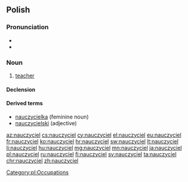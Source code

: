 ==Polish==

===Pronunciation===
* {{IPA|[nauˈt͡ʂɨt͡ɕɛl]|lang=pl}}
* {{audio|Pl-nauczyciel.ogg|Audio|lang=pl}}

===Noun===
{{pl-noun|m-pr}}

# [[teacher]]

====Declension====
{{pl-decl-noun-masc-pers|nauczycie|l|nauczyciele}}

====Derived terms====
* [[nauczycielka]] (feminine noun)
* [[nauczycielski]] (adjective)

[[Category:pl:Occupations]]

[[az:nauczyciel]]
[[cs:nauczyciel]]
[[cy:nauczyciel]]
[[el:nauczyciel]]
[[eu:nauczyciel]]
[[fr:nauczyciel]]
[[ko:nauczyciel]]
[[hr:nauczyciel]]
[[sw:nauczyciel]]
[[lt:nauczyciel]]
[[li:nauczyciel]]
[[hu:nauczyciel]]
[[mg:nauczyciel]]
[[mn:nauczyciel]]
[[ja:nauczyciel]]
[[pl:nauczyciel]]
[[ru:nauczyciel]]
[[fi:nauczyciel]]
[[sv:nauczyciel]]
[[ta:nauczyciel]]
[[chr:nauczyciel]]
[[zh:nauczyciel]]